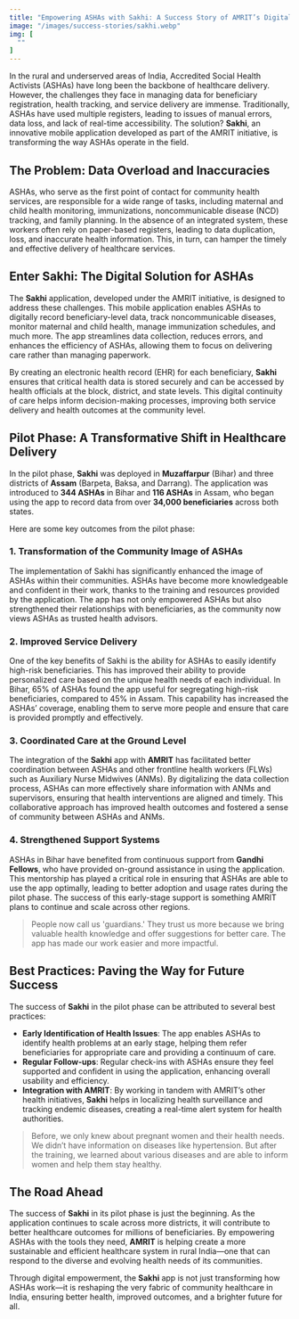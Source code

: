 ```yaml
---
title: "Empowering ASHAs with Sakhi: A Success Story of AMRIT’s Digital Transformation"
image: "/images/success-stories/sakhi.webp"
img: [
  ""
]
---
```



In the rural and underserved areas of India, Accredited Social Health Activists (ASHAs) have long been the backbone of healthcare delivery. However, the challenges they face in managing data for beneficiary registration, health tracking, and service delivery are immense. Traditionally, ASHAs have used multiple registers, leading to issues of manual errors, data loss, and lack of real-time accessibility. The solution? **Sakhi**, an innovative mobile application developed as part of the AMRIT initiative, is transforming the way ASHAs operate in the field.

## The Problem: Data Overload and Inaccuracies

ASHAs, who serve as the first point of contact for community health services, are responsible for a wide range of tasks, including maternal and child health monitoring, immunizations, noncommunicable disease (NCD) tracking, and family planning. In the absence of an integrated system, these workers often rely on paper-based registers, leading to data duplication, loss, and inaccurate health information. This, in turn, can hamper the timely and effective delivery of healthcare services.

## Enter Sakhi: The Digital Solution for ASHAs

The **Sakhi** application, developed under the AMRIT initiative, is designed to address these challenges. This mobile application enables ASHAs to digitally record beneficiary-level data, track noncommunicable diseases, monitor maternal and child health, manage immunization schedules, and much more. The app streamlines data collection, reduces errors, and enhances the efficiency of ASHAs, allowing them to focus on delivering care rather than managing paperwork.

By creating an electronic health record (EHR) for each beneficiary, **Sakhi** ensures that critical health data is stored securely and can be accessed by health officials at the block, district, and state levels. This digital continuity of care helps inform decision-making processes, improving both service delivery and health outcomes at the community level.

## Pilot Phase: A Transformative Shift in Healthcare Delivery

In the pilot phase, **Sakhi** was deployed in **Muzaffarpur** (Bihar) and three districts of **Assam** (Barpeta, Baksa, and Darrang). The application was introduced to **344 ASHAs** in Bihar and **116 ASHAs** in Assam, who began using the app to record data from over **34,000 beneficiaries** across both states.

Here are some key outcomes from the pilot phase:

### 1. **Transformation of the Community Image of ASHAs**
The implementation of Sakhi has significantly enhanced the image of ASHAs within their communities. ASHAs have become more knowledgeable and confident in their work, thanks to the training and resources provided by the application. The app has not only empowered ASHAs but also strengthened their relationships with beneficiaries, as the community now views ASHAs as trusted health advisors.

### 2. **Improved Service Delivery**
One of the key benefits of Sakhi is the ability for ASHAs to easily identify high-risk beneficiaries. This has improved their ability to provide personalized care based on the unique health needs of each individual. In Bihar, 65% of ASHAs found the app useful for segregating high-risk beneficiaries, compared to 45% in Assam. This capability has increased the ASHAs’ coverage, enabling them to serve more people and ensure that care is provided promptly and effectively.

### 3. **Coordinated Care at the Ground Level**
The integration of the **Sakhi** app with **AMRIT** has facilitated better coordination between ASHAs and other frontline health workers (FLWs) such as Auxiliary Nurse Midwives (ANMs). By digitalizing the data collection process, ASHAs can more effectively share information with ANMs and supervisors, ensuring that health interventions are aligned and timely. This collaborative approach has improved health outcomes and fostered a sense of community between ASHAs and ANMs.

### 4. **Strengthened Support Systems**
ASHAs in Bihar have benefited from continuous support from **Gandhi Fellows**, who have provided on-ground assistance in using the application. This mentorship has played a critical role in ensuring that ASHAs are able to use the app optimally, leading to better adoption and usage rates during the pilot phase. The success of this early-stage support is something AMRIT plans to continue and scale across other regions.

<Blockquote name="ASHA from Muzaffarpur, Bihar">
  People now call us 'guardians.' They trust us more because we bring valuable health knowledge and offer suggestions for better care. The app has made our work easier and more impactful.
</Blockquote>

## Best Practices: Paving the Way for Future Success

The success of **Sakhi** in the pilot phase can be attributed to several best practices:

- **Early Identification of Health Issues**: The app enables ASHAs to identify health problems at an early stage, helping them refer beneficiaries for appropriate care and providing a continuum of care.
- **Regular Follow-ups**: Regular check-ins with ASHAs ensure they feel supported and confident in using the application, enhancing overall usability and efficiency.
- **Integration with AMRIT**: By working in tandem with AMRIT’s other health initiatives, **Sakhi** helps in localizing health surveillance and tracking endemic diseases, creating a real-time alert system for health authorities.

<Blockquote name="ASHA from Baksa, Assam">
  Before, we only knew about pregnant women and their health needs. We didn’t have information on diseases like hypertension. But after the training, we learned about various diseases and are able to inform women and help them stay healthy.
</Blockquote>

## The Road Ahead

The success of **Sakhi** in its pilot phase is just the beginning. As the application continues to scale across more districts, it will contribute to better healthcare outcomes for millions of beneficiaries. By empowering ASHAs with the tools they need, **AMRIT** is helping create a more sustainable and efficient healthcare system in rural India—one that can respond to the diverse and evolving health needs of its communities.

Through digital empowerment, the **Sakhi** app is not just transforming how ASHAs work—it is reshaping the very fabric of community healthcare in India, ensuring better health, improved outcomes, and a brighter future for all.

